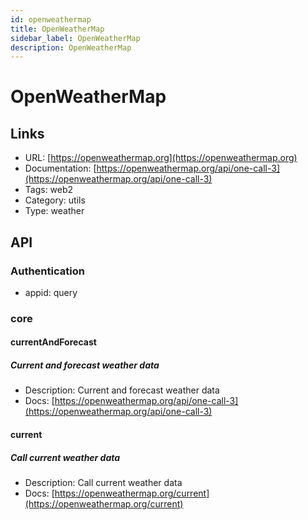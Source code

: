 ```yaml
---
id: openweathermap
title: OpenWeatherMap
sidebar_label: OpenWeatherMap
description: OpenWeatherMap
---
```


# OpenWeatherMap

## Links

* URL: [https://openweathermap.org](https://openweathermap.org)
* Documentation: [https://openweathermap.org/api/one-call-3](https://openweathermap.org/api/one-call-3)
* Tags: web2
* Category: utils
* Type: weather

## API

### Authentication

* appid: query

### core

#### currentAndForecast

##### Current and forecast weather data

* Description: Current and forecast weather data
* Docs: [https://openweathermap.org/api/one-call-3](https://openweathermap.org/api/one-call-3)

#### current

##### Call current weather data

* Description: Call current weather data
* Docs: [https://openweathermap.org/current](https://openweathermap.org/current)
